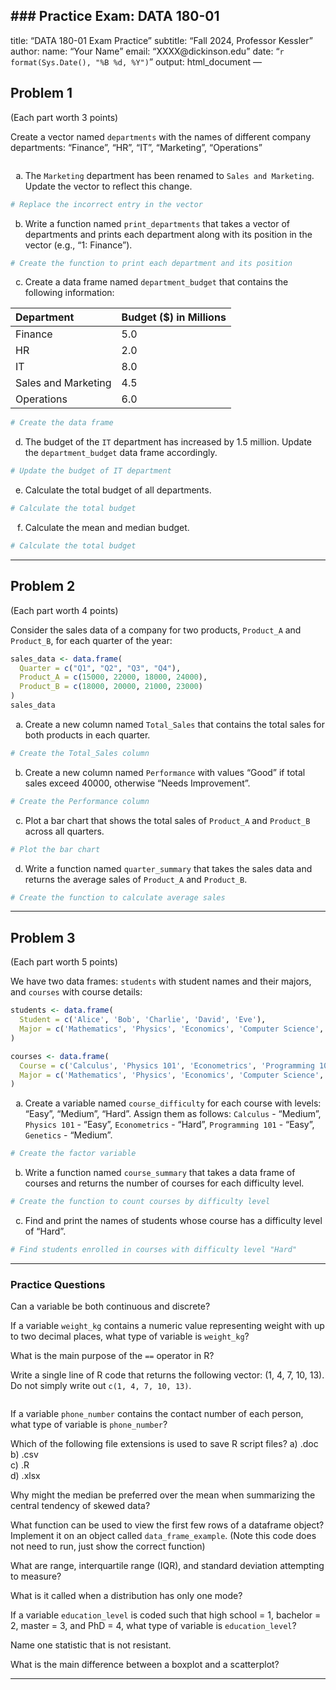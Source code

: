 
### **Practice Exam: DATA 180-01**
---
title: "DATA 180-01 Exam Practice"
subtitle: "Fall 2024, Professor Kessler"
author: 
  name: "Your Name"
  email: "XXXX@dickinson.edu"
date: "`r format(Sys.Date(), "%B %d, %Y")`"
output: 
  html_document
---

## Problem 1
(Each part worth 3 points)

Create a vector named `departments` with the names of different company departments: "Finance", "HR", "IT", "Marketing", "Operations"

```{r}

```

a) The `Marketing` department has been renamed to `Sales and Marketing`. Update the vector to reflect this change.

```{r}
# Replace the incorrect entry in the vector

```

b) Write a function named `print_departments` that takes a vector of departments and prints each department along with its position in the vector (e.g., "1: Finance").

```{r}
# Create the function to print each department and its position

```

c) Create a data frame named `department_budget` that contains the following information:

|Department         | Budget ($) in Millions |
|:------------------|:-----------------------|
|Finance            | 5.0                    |
|HR                 | 2.0                    |
|IT                 | 8.0                    |
|Sales and Marketing| 4.5                    |
|Operations         | 6.0                    |

```{r}
# Create the data frame

```

d) The budget of the `IT` department has increased by 1.5 million. Update the `department_budget` data frame accordingly.

```{r}
# Update the budget of IT department

```

e) Calculate the total budget of all departments.

```{r}
# Calculate the total budget

```
f) Calculate the mean and median budget.

```{r}
# Calculate the total budget

```


---

## Problem 2
(Each part worth 4 points)

Consider the sales data of a company for two products, `Product_A` and `Product_B`, for each quarter of the year:

```{r}
sales_data <- data.frame(
  Quarter = c("Q1", "Q2", "Q3", "Q4"),
  Product_A = c(15000, 22000, 18000, 24000),
  Product_B = c(18000, 20000, 21000, 23000)
)
sales_data
```

a) Create a new column named `Total_Sales` that contains the total sales for both products in each quarter.

```{r}
# Create the Total_Sales column

```

b) Create a new column named `Performance` with values "Good" if total sales exceed 40000, otherwise "Needs Improvement".

```{r}
# Create the Performance column
```

c) Plot a bar chart that shows the total sales of `Product_A` and `Product_B` across all quarters.

```{r}
# Plot the bar chart
```

d) Write a function named `quarter_summary` that takes the sales data and returns the average sales of `Product_A` and `Product_B`.

```{r}
# Create the function to calculate average sales
```

---

## Problem 3
(Each part worth 5 points)

We have two data frames: `students` with student names and their majors, and `courses` with course details:

```{r}
students <- data.frame(
  Student = c('Alice', 'Bob', 'Charlie', 'David', 'Eve'),
  Major = c('Mathematics', 'Physics', 'Economics', 'Computer Science', 'Biology')
)

courses <- data.frame(
  Course = c('Calculus', 'Physics 101', 'Econometrics', 'Programming 101', 'Genetics'),
  Major = c('Mathematics', 'Physics', 'Economics', 'Computer Science', 'Biology')
)
```



a) Create a variable named `course_difficulty` for each course with levels: "Easy", "Medium", "Hard". Assign them as follows: `Calculus` - "Medium", `Physics 101` - "Easy", `Econometrics` - "Hard", `Programming 101` - "Easy", `Genetics` - "Medium".

```{r}
# Create the factor variable

```

b) Write a function named `course_summary` that takes a data frame of courses and returns the number of courses for each difficulty level.

```{r}
# Create the function to count courses by difficulty level

```

c) Find and print the names of students whose course has a difficulty level of "Hard".

```{r}
# Find students enrolled in courses with difficulty level "Hard"

```
---

### Practice Questions

Can a variable be both continuous and discrete?

If a variable `weight_kg` contains a numeric value representing weight with up to two decimal places, what type of variable is `weight_kg`?

What is the main purpose of the `==` operator in R?

Write a single line of R code that returns the following vector: (1, 4, 7, 10, 13). Do not simply write out `c(1, 4, 7, 10, 13)`.
```{r, echo=FALSE, comment=NA}

```

If a variable `phone_number` contains the contact number of each person, what type of variable is `phone_number`?

Which of the following file extensions is used to save R script files?
   a) .doc  
   b) .csv  
   c) .R  
   d) .xlsx  

Why might the median be preferred over the mean when summarizing the central tendency of skewed data?

What function can be used to view the first few rows of a dataframe object? Implement it on an object called `data_frame_example`. (Note this code does not need to run, just show the correct function)

What are range, interquartile range (IQR), and standard deviation attempting to measure?

What is it called when a distribution has only one mode?

If a variable `education_level` is coded such that high school = 1, bachelor = 2, master = 3, and PhD = 4, what type of variable is `education_level`?

Name one statistic that is not resistant.

What is the main difference between a boxplot and a scatterplot?


---